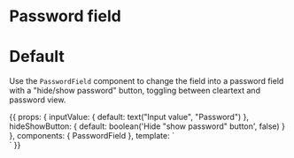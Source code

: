
<Meta title="Components/Form/Password field" component={PasswordField} />

# Password field

<Props of={PasswordField} />

# Default

Use the `PasswordField` component to change the field into a password field with a "hide/show password"
button, toggling between cleartext and password view.

<Preview>
  <Story name="Default">
    {{
      props: {
        inputValue: {
          default: text("Input value", "Password")
        },
        hideShowButton: {
          default: boolean('Hide "show password" button', false)
        }
      },
      components: {
        PasswordField
      },
      template: `
        <div class="py-16">
          <PasswordField
            name="password"
            class="w-full max-w-sm mx-auto"
            v-model="inputValue"
          />
        </div>`
    }}
  </Story>
</Preview>
